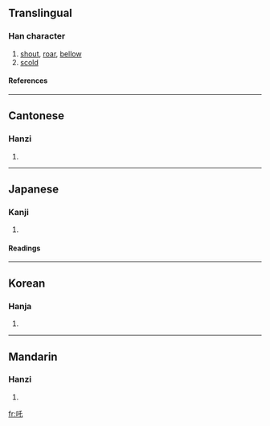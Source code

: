 {{see|咤}}

==Translingual==
===Han character===
{{Han char|rad=口|as=03|sn=6|four=6201<sub>4</sub>|canj=口竹心 (RHP)}}
# [[shout]], [[roar]], [[bellow]]
# [[scold]]
====References====
{{Han ref|kx=0176.050|dkj=03302|dj=0394.010|hdz=10579.060|uh=5412|ud=21522|bh=A65C|bd=42588}}
----
==Cantonese==
===Hanzi===
{{yue-hanzi|jyut=|y=ja1}}
# {{defn|Cantonese}}
----
==Japanese==
===Kanji===
{{ja-kanji|grade=|rs=口03}}
# {{defn|Japanese}} 
====Readings====
{{ja-readings|on=[[た]] (ta)|kun=}}
----
==Korean==
===Hanja===
{{ko-hanja|hangeul=[[타]], [[탁]]|rv=ta, tak|mr=t'a, t'ak}}
# {{defn|Korean}}
----
==Mandarin==
===Hanzi===
{{cmn-hanzi|sim=咤|pin=[[zhà]] (zha4)|wg=cha<sup>4</sup>}}
# {{defn|Mandarin}}

[[fr:吒]]